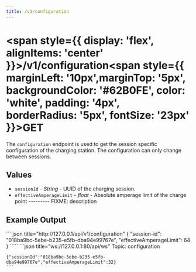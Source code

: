 ```yaml
---
title: /v1/configuration
---
```




# 
# <span style={{ display: 'flex', alignItems: 'center' }}>/v1/configuration<span style={{ marginLeft: '10px',marginTop: '5px', backgroundColor: '#62B0FE', color: 'white', padding: '4px', borderRadius: '5px', fontSize: '23px' }}>GET</span></span>


The `configuration` endpoint is used to get the session specific configuration of the charging station. The configuration can only change between sessions.

## Values
- `sessionId` - *String* - UUID of the charging session.
- `effectiveAmperageLimit` - *float* - Absolute amperage limit of the charge point --------- FIXME: description

## Example Output

<Tabs>
  <TabItem value="rest" label="REST" default>
    ``` json title="http://127.0.0.1/api/v1/configuration"
    {
      "session-id": "018ba9bc-5ebe-b235-e5fb-dba94e99767e",
      "effectiveAmperageLimit": 64
    }
    `````
  </TabItem>
  <TabItem value="ws" label="WebSocket">
    ```json title="ws://127.0.0.1:80/api/ws"
    Topic: configuration

    {"sessionId":"018ba9bc-5ebe-b235-e5fb-dba94e99767e","effectiveAmperageLimit":32}
    ```
  </TabItem>
</Tabs>
